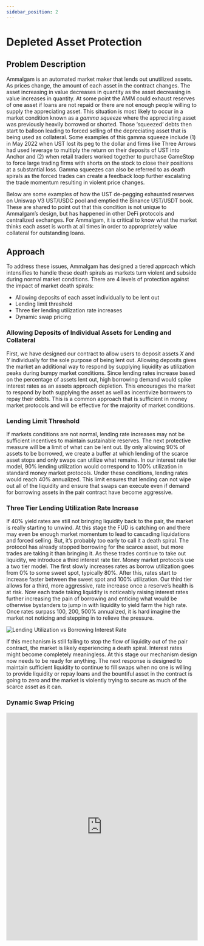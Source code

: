 ```yaml
---
sidebar_position: 2
---
```



# Depleted Asset Protection

## Problem Description

Ammalgam is an automated market maker that lends out unutilized assets. As prices change, the amount of each asset in the contract changes. The asset increasing in value decreases in quantity as the asset decreasing in value increases in quantity. At some point the AMM could exhaust reserves of one asset if loans are not repaid or there are not enough people willing to supply the appreciating asset. This situation is most likely to occur in a market condition known as a *gamma squeeze* where the appreciating asset was previously heavily borrowed or shorted. Those ‘squeezed’ debts then start to balloon leading to forced selling of the depreciating asset that is being used as collateral. Some examples of this gamma squeeze include (1) in May 2022 when UST lost its peg to the dollar and firms like Three Arrows had used leverage to multiply the return on their deposits of UST into Anchor and (2) when retail traders worked together to purchase GameStop to force large trading firms with shorts on the stock to close their positions at a substantial loss. Gamma squeezes can also be referred to as death spirals as the forced trades can create a feedback loop further escalating the trade momentum resulting in violent price changes.

Below are some examples of how the UST de-pegging exhausted reserves on Uniswap V3 UST/USDC pool and emptied the Binance UST/USDT book. These are shared to point out that this condition is not unique to Ammalgam’s design, but has happened in other DeFi protocols and centralized exchanges. For Ammalgam, it is critical to know what the market thinks each asset is worth at all times in order to appropriately value collateral for outstanding loans.

<Tweet id="1523782169276997633" />

<Tweet id="1523817151471230976" />

## Approach

To address these issues, Ammalgam has designed a tiered approach which intensifies to handle these death spirals as markets turn violent and subside during normal market conditions.  There are 4 levels of protection against the impact of market death spirals:

- Allowing deposits of each asset individually to be lent out
- Lending limit threshold
- Three tier lending utilization rate increases
- Dynamic swap pricing

### Allowing Deposits of Individual Assets for Lending and Collateral

First, we have designed our contract to allow users to deposit assets $X$ and $Y$ individually for the sole purpose of being lent out. Allowing deposits gives the market an additional way to respond by supplying liquidity as utilization peaks during bumpy market conditions. Since lending rates increase based on the percentage of assets lent out, high borrowing demand would spike interest rates as an assets approach depletion. This encourages the market to respond by both supplying the asset as well as incentivize borrowers to repay their debts. This is a common approach that is sufficient in money market protocols and will be effective for the majority of market conditions.

### Lending Limit Threshold

If markets conditions are not normal, lending rate increases may not be sufficient incentives to maintain sustainable reserves. The next protective measure will be a limit of what can be lent out. By only allowing 90% of assets to be borrowed, we create a buffer at which lending of the scarce asset stops and only swaps can utilize what remains. In our interest rate tier model, 90% lending utilization would correspond to 100% utilization in standard money market protocols. Under these conditions, lending rates would reach 40% annualized. This limit ensures that lending can not wipe out all of the liquidity and ensure that swaps can execute even if demand for borrowing assets in the pair contract have become aggressive. 

### Three Tier Lending Utilization Rate Increase

If 40% yield rates are still not bringing liquidity back to the pair, the market is really starting to unwind. At this stage the FUD is catching on and there may even be enough market momentum to lead to cascading liquidations and forced selling. But, it’s probably too early to call it a death spiral. The protocol has already stopped borrowing for the scarce asset, but more trades are taking it than bringing it. As these trades continue to take out liquidity, we introduce a third interest rate tier. Money market protocols use a two tier model. The first slowly increases rates as borrow utilization goes from 0% to some sweet spot, typically 80%. After this, rates start to increase faster between the sweet spot and 100% utilization. Our third tier allows for a third, more aggressive, rate increase once a reserve’s health is at risk. Now each trade taking liquidity is noticeably raising interest rates further increasing the pain of borrowing and enticing what would be otherwise bystanders to jump in with liquidity to yield farm the high rate. Once rates surpass 100, 200, 500% annualized, it is hard imagine the market not noticing and stepping in to relieve the pressure.

![Lending Utilization vs Borrowing Interest Rate](./assets/LendingUtilizationVsInterestRate.png)

If this mechanism is still failing to stop the flow of liquidity out of the pair contract, the market is likely experiencing a death spiral. Interest rates might become completely meaningless. At this stage our mechanism design now needs to be ready for anything. The next response is designed to maintain sufficient liquidity to continue to fill swaps when no one is willing to provide liquidity or repay loans and the bountiful asset in the contract is going to zero and the market is violently trying to secure as much of the scarce asset as it can. 

### Dynamic Swap Pricing
 
<iframe src="https://www.desmos.com/calculator/btodxumiqu?embed" frameBorder="0" allowFullScreen width="100%" height="600"></iframe>


